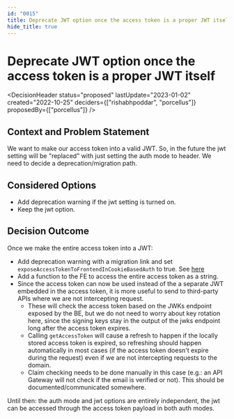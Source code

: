 ```yaml
---
id: "0015"
title: Deprecate JWT option once the access token is a proper JWT itself
hide_title: true
---
```



# Deprecate JWT option once the access token is a proper JWT itself

<DecisionHeader status="proposed" lastUpdate="2023-01-02" created="2022-10-25" deciders={["rishabhpoddar", "porcellus"]} proposedBy={["porcellus"]} />

## Context and Problem Statement

We want to make our access token into a valid JWT. So, in the future the jwt setting will be "replaced" with just setting the auth mode to header. We need to decide a deprecation/migration path.

## Considered Options

* Add deprecation warning if the jwt setting is turned on.
* Keep the jwt option.

## Decision Outcome

Once we make the entire access token into a JWT:
- Add deprecation warning with a migration link and set `exposeAccessTokenToFrontendInCookieBasedAuth` to true. See [here](./0022)
- Add a function to the FE to access the entire access token as a string.
- Since the access token can now be used instead of the a separate JWT embedded in the access token, it is more useful to send to third-party APIs where we are not intercepting request.
    - These will check the access token based on the JWKs endpoint exposed by the BE, but we do not need to worry about key rotation here, since the signing keys stay in the output of the jwks endpoint long after the access token expires.
    - Calling `getAccessToken` will cause a refresh to happen if the locally stored access token is expired, so refreshing should happen automatically in most cases (if the access token doesn't expire during the request) even if we are not intercepting requests to the domain.
    - Claim checking needs to be done manually in this case (e.g.: an API Gateway will not check if the email is verified or not). This should be documented/communicated somewhere.

Until then: the auth mode and jwt options are entirely independent, the jwt can be accessed through the access token payload in both auth modes.
